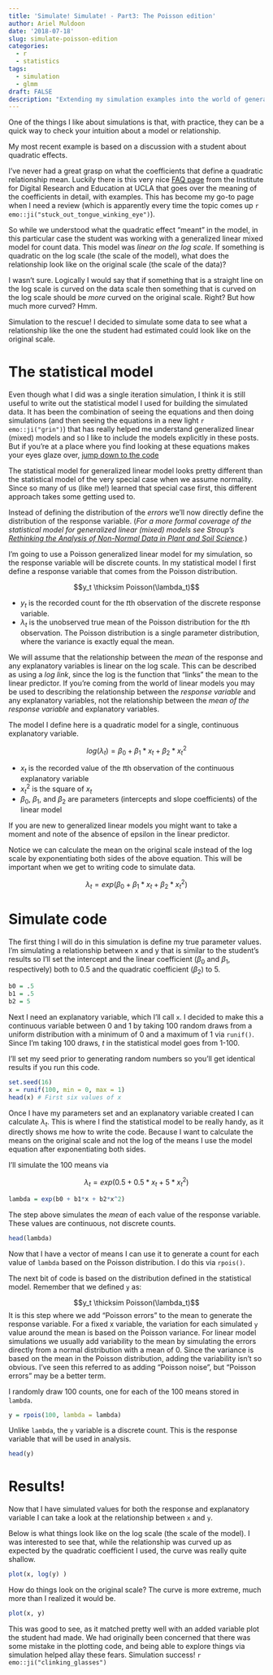 ```yaml
---
title: 'Simulate! Simulate! - Part3: The Poisson edition'
author: Ariel Muldoon
date: '2018-07-18'
slug: simulate-poisson-edition
categories:
  - r
  - statistics
tags:
  - simulation
  - glmm
draft: FALSE
description: "Extending my simulation examples into the world of generalized linear models, I simulate Poisson data to explore what a quadratic relationship looks like on the scale of the data when fitting a generalized linear model with a log link."
---
```


One of the things I like about simulations is that, with practice, they can be a quick way to check your intuition about a model or relationship.  

My most recent example is based on a discussion with a student about quadratic effects.

I've never had a great grasp on what the coefficients that define a quadratic relationship mean.  Luckily there is this very nice [FAQ page](https://stats.idre.ucla.edu/other/mult-pkg/faq/general/faqhow-do-i-interpret-the-sign-of-the-quadratic-term-in-a-polynomial-regression/) from the Institute for Digital Research and Education at UCLA that goes over the meaning of the coefficients in detail, with examples.  This has become my go-to page when I need a review (which is apparently every time the topic comes up `r emo::ji("stuck_out_tongue_winking_eye")`).  

So while we understood what the quadratic effect "meant" in the model, in this particular case the student was working with a generalized linear mixed model for count data.  This model was *linear on the log scale*.  If something is quadratic on the log scale (the scale of the model), what does the relationship look like on the original scale (the scale of the data)?

I wasn't sure.  Logically I would say that if something that is a straight line on the log scale is curved on the data scale then something that is curved on the log scale should be *more* curved on the original scale.  Right?  But how much more curved?  Hmm.

Simulation to the rescue!  I decided to simulate some data to see what a relationship like the one the student had estimated could look like on the original scale.     

# The statistical model

Even though what I did was a single iteration simulation, I think it is still useful to write out the statistical model I used for building the simulated data.  It has been the combination of seeing the equations and then doing simulations (and then seeing the equations in a new light `r emo::ji("grin")`) that has really helped me understand generalized linear (mixed) models and so I like to include the models explicitly in these posts.  But if you're at a place where you find looking at these equations makes your eyes glaze over, [jump down to the code](#simulate-code)

The statistical model for generalized linear model looks pretty different than the statistical model of the very special case when we assume normality.  Since so many of us (like me!) learned that special case first, this different approach takes some getting used to.  

Instead of defining the distribution of the *errors* we'll now directly define the distribution of the response variable.  (*For a more formal coverage of the statistical model for generalized linear (mixed) models see Stroup's [Rethinking the Analysis of Non-Normal Data in Plant and Soil Science](http://lira.pro.br/wordpress/wp-content/uploads/2015/06/stroup-2015.pdf).*)

I'm going to use a Poisson generalized linear model for my simulation, so the response variable will be discrete counts.  In my statistical model I first define a response variable that comes from the Poisson distribution.

$$y_t \thicksim Poisson(\lambda_t)$$  

+ $y_t$ is the recorded count for the $t$th observation of the discrete response variable.  
+ $\lambda_t$ is the unobserved true mean of the Poisson distribution for the $t$th observation.  The Poisson distribution is a single parameter distribution, where the variance is exactly equal the mean.

We will assume that the relationship between the *mean* of the response and any explanatory variables is linear on the log scale.  This can be described as using a *log link*, since the log is the function that "links" the mean to the linear predictor.  If you're coming from the world of linear models you may be used to describing the relationship between the *response variable* and any explanatory variables, not the relationship between the *mean of the response variable* and explanatory variables.

The model I define here is a quadratic model for a single, continuous explanatory variable.

$$log(\lambda_t) = \beta_0 + \beta_1*x_t + \beta_2*x^2_t$$  

+ $x_t$ is the recorded value of the $t$th observation of the continuous explanatory variable  
+ $x^2_t$ is the square of $x_t$  
+ $\beta_0$, $\beta_1$, and $\beta_2$ are parameters (intercepts and slope coefficients) of the linear model  

If you are new to generalized linear models you might want to take a moment and note of the absence of epsilon in the linear predictor.

Notice we can calculate the mean on the original scale instead of the log scale by exponentiating both sides of the above equation.  This will be important when we get to writing code to simulate data.

$$\lambda_t = exp(\beta_0 + \beta_1*x_t + \beta_2*x^2_t)$$

# Simulate code

The first thing I will do in this simulation is define my true parameter values.  I'm simulating a relationship between x and y that is similar to the student's results so I'll set the intercept and the linear coefficient ($\beta_0$ and $\beta_1$, respectively) both to 0.5 and the quadratic coefficient ($\beta_2$) to 5.   

```r
b0 = .5
b1 = .5
b2 = 5
```

Next I need an explanatory variable, which I'll call `x`.  I decided to make this a continuous variable between 0 and 1 by taking 100 random draws from a uniform distribution with a minimum of 0 and a maximum of 1 via `runif()`.  Since I'm taking 100 draws, $t$ in the statistical model goes from 1-100.

I'll set my seed prior to generating random numbers so you'll get identical results if you run this code.

```r
set.seed(16)
x = runif(100, min = 0, max = 1)
head(x) # First six values of x
```

Once I have my parameters set and an explanatory variable created I can calculate $\lambda_t$.  This is where I find the statistical model to be really handy, as it directly shows me how to write the code.  Because I want to calculate the means on the original scale and not the log of the means I use the model equation after exponentiating both sides.

I'll simulate the 100 means via

$$\lambda_t = exp(0.5 + 0.5*x_t + 5*x^2_t)$$

```r
lambda = exp(b0 + b1*x + b2*x^2)
```

The step above simulates the *mean* of each value of the response variable.  These values are continuous, not discrete counts.

```r
head(lambda)
```

Now that I have a vector of means I can use it to generate a count for each value of `lambda` based on the Poisson distribution.  I do this via `rpois()`.

The next bit of code is based on the distribution defined in the statistical model.  Remember that we defined `y` as: 

$$y_t \thicksim Poisson(\lambda_t)$$
It is this step where we add "Poisson errors" to the mean to generate the response variable.  For a fixed x variable, the variation for each simulated `y` value around the mean is based on the Poisson variance.  For linear model simulations we usually add variability to the mean by simulating the errors directly from a normal distribution with a mean of 0.  Since the variance is based on the mean in the Poisson distribution, adding the variability isn't so obvious.  I've seen this referred to as adding "Poisson noise", but "Poisson errors" may be a better term.  

I randomly draw 100 counts, one for each of the 100 means stored in `lambda`.

```r
y = rpois(100, lambda = lambda) 
```

Unlike `lambda`, the `y` variable is a discrete count. This is the response variable that will be used in analysis.

```r
head(y)
```

# Results!

Now that I have simulated values for both the response and explanatory variable I can take a look at the relationship between `x` and `y`.    

Below is what things look like on the log scale (the scale of the model).  I was interested to see that, while the relationship was curved up as expected by the quadratic coefficient I used, the curve was really quite shallow.
 
```r
plot(x, log(y) )
```

How do things look on the original scale?  The curve is more extreme, much more than I realized it would be.  

```r
plot(x, y)
```

This was good to see, as it matched pretty well with an added variable plot the student had made.  We had originally been concerned that there was some mistake in the plotting code, and being able to explore things via simulation helped allay these fears.  Simulation success! `r emo::ji("clinking_glasses")`
